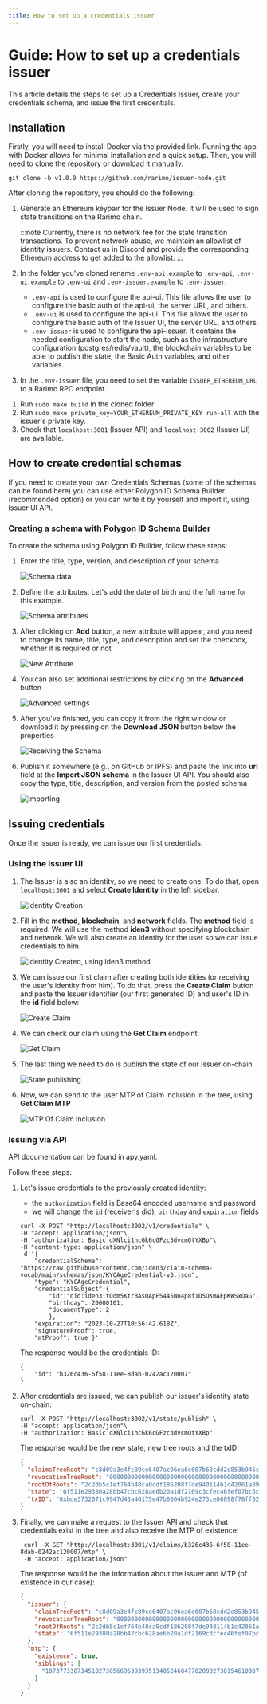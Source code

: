 ```yaml
---
title: How to set up a credentials issuer
---
```


# Guide: How to set up a credentials issuer

This article details the steps to set up a Credentials Issuer, create your credentials schema, and issue the first credentials.

## Installation

Firstly, you will need to install <OutLink href="https://www.docker.com/">Docker</OutLink> via the provided link.
Running the app with Docker allows for minimal installation and a quick setup.
Then, you will need to clone <OutLink href="https://github.com/rarimo/issuer-node/tree/main">the repository</OutLink> or download it <OutLink href="https://github.com/rarimo/issuer-node/releases/tag/v1.0.0">manually</OutLink>.

<!-- TODO: running with Docker -->

`git clone -b v1.0.0 https://github.com/rarimo/issuer-node.git`

After cloning the repository, you should do the following:

1. Generate an Ethereum keypair for the Issuer Node. It will be used to sign state transitions on the Rarimo chain.

   :::note
   Currently, there is no network fee for the state transition transactions. To prevent network abuse, we maintain an allowlist of identity issuers. Contact us in <OutLink href="https://discordapp.com/invite/rarimoprotocol">Discord</OutLink> and provide the corresponding Ethereum address to get added to the allowlist.
   :::

1. In the folder you've cloned rename `.env-api.example` to `.env-api`, `.env-ui.example` to `.env-ui` and `.env-issuer.example` to `.env-issuer`.
   - `.env-api` is used to configure the api-ui.
     This file allows the user to configure the basic auth of the api-ui, the server URL, and others.
   - `.env-ui` is used to configure the api-ui.
     This file allows the user to configure the basic auth of the Issuer UI, the server URL, and others.
   - `.env-issuer` is used to configure the api-issuer.
     It contains the needed configuration to start the node, such as the infrastructure configuration (postgres/redis/vault), the blockchain variables to be able to publish the state, the Basic Auth variables, and other variables.
1. In the `.env-issuer` file, you need to set the variable `ISSUER_ETHEREUM_URL` to a Rarimo RPC endpoint.
<!-- TODO: provide endpoints -->
1. Run `sudo make build` in the cloned folder
1. Run `sudo make private_key=YOUR_ETHEREUM_PRIVATE_KEY run-all` with the issuer's private key.
1. Check that `localhost:3001` (Issuer API) and `localhost:3002` (Issuer UI) are available.

## How to create credential schemas

If you need to create your own Credentials Schemas (some of the schemas can be found <OutLink href="https://github.com/iden3/claim-schema-vocab/tree/main/schemas">here</OutLink>) you can use either <OutLink href="https://schema-builder.polygonid.me/builder">Polygon ID Schema Builder</OutLink> (recommended option) or you can write it by yourself and import it, using Issuer UI API.

### Creating a schema with Polygon ID Schema Builder

To create the schema using Polygon ID Builder, follow these steps:

1. Enter the title, type, version, and description of your schema
   <p><Image img={require('/img/schema-builder-1.png')} alt="Schema data" /></p>
1. Define the attributes. Let's add the date of birth and the full name for this example.
   <p><Image img={require('/img/schema-builder-2.png')} alt="Schema attributes" /></p>
1. After clicking on **Add** button, a new attribute will appear, and you need to change its name, title, type, and description and set the checkbox, whether it is required or not
   <p><Image img={require('/img/schema-builder-3.png')} alt="New Attribute" /></p>
1. You can also set additional restrictions by clicking on the **Advanced** button
   <p><Image img={require('/img/schema-builder-4.png')} alt="Advanced settings" /></p>
1. After you've finished, you can copy it from the right window or download it by pressing on the **Download JSON** button below the properties
   <p><Image img={require('/img/schema-builder-5.png')} alt="Receiving the Schema" /></p>
1. Publish it somewhere (e.g., on GitHub or IPFS) and paste the link into **url** field at the **Import JSON schema** in the Issuer UI API.
   You should also copy the type, title, description, and version from the posted schema
   <p><Image img={require('/img/schema-builder-6.png')} alt="Importing" /></p>

## Issuing credentials

Once the issuer is ready, we can issue our first credentials.

### Using the issuer UI

1. The Issuer is also an identity, so we need to create one.
   To do that, open `localhost:3001` and select **Create Identity** in the left sidebar.
   <p><Image img={require('/img/issuer-issue-1.png')} alt="Identity Creation" /></p>
1. Fill in the **method**, **blockchain**, and **network** fields.
   The **method** field is required.
   We will use the method **iden3** without specifying blockchain and network.
   We will also create an identity for the user so we can issue credentials to him.
   <p><Image img={require('/img/issuer-issue-2.png')} alt="Identity Created, using iden3 method" /></p>
1. We can issue our first claim after creating both identities (or receiving the user's identity from him).
   To do that, press the **Create Claim** button and paste the Issuer identifier (our first generated ID) and user's ID in the **id** field below:
   <p><Image img={require('/img/issuer-issue-3.png')} alt="Create Claim" /></p>
1. We can check our claim using the **Get Claim** endpoint:
   <p><Image img={require('/img/issuer-issue-4.png')} alt="Get Claim" /></p>
1. The last thing we need to do is publish the state of our issuer on-chain
   <p><Image img={require('/img/issuer-issue-5.png')} alt="State publishing" /></p>
1. Now, we can send to the user MTP of Claim inclusion in the tree, using **Get Claim MTP**
   <p><Image img={require('/img/issuer-issue-6.png')} alt="MTP Of Claim Inclusion" /></p>

### Issuing via API

API documentation can be found in <OutLink href="https://github.com/rarimo/issuer-node/blob/main/api/api.yaml">apy.yaml</OutLink>.

Follow these steps:

1. Let's issue credentials to the previously created identity:
   - the `authorization` field is Base64 encoded username and password
   - we will change the `id` (receiver's did), `birthday` and `expiration` fields
   ```
   curl -X POST "http://localhost:3002/v1/credentials" \
   -H "accept: application/json"\
   -H "authorization: Basic dXNlci1hcGk6cGFzc3dvcmQtYXBp"\
   -H "content-type: application/json" \
   -d '{
       "credentialSchema": "https://raw.githubusercontent.com/iden3/claim-schema-vocab/main/schemas/json/KYCAgeCredential-v3.json",
       "type": "KYCAgeCredential",
       "credentialSubject":{
           "id":"did:iden3:tQdm5KtrBAsQApF5445Wo4p8f1D5QKmAEpKWSxQaG",
           "birthday": 20000101,
           "documentType": 2
           },
       "expiration": "2023-10-27T10:56:42.618Z",
       "signatureProof": true,
       "mtProof": true }'
   ```
   The response would be the credentials ID:
   ```
   {
       "id": "b326c436-6f58-11ee-8dab-0242ac120007"
   }
   ```
1. After credentials are issued, we can publish our issuer's identity state on-chain:
   ```
   curl -X POST "http://localhost:3002/v1/state/publish" \
   -H "accept: application/json"\
   -H "authorization: Basic dXNlci1hcGk6cGFzc3dvcmQtYXBp"
   ```
   The response would be the new state, new tree roots and the txID:
   ```json
   {
     "claimsTreeRoot": "c8d09a3e4fc89ce6407ac96ea6e007b68cdd2e853b945c5f9baf70af3faf0510",
     "revocationTreeRoot": "0000000000000000000000000000000000000000000000000000000000000000",
     "rootOfRoots": "2c2db5c1ef764b48ca0cdf186208f7de940114b1c42061a89d3851beeb956c28",
     "state": "6f511e29380a28bb47cbc628ae6b20a1df2169c3cfec46fef07bc5c7ab3e6819",
     "txID": "0xbde3732071c9947d43a46175e47b6604b924e273ce86898f76ff621b6e48691b"
   }
   ```
1. Finally, we can make a request to the Issuer API and check that credentials exist in the tree and also receive the MTP of existence:

   ```
    curl -X GET "http://localhost:3001/v1/claims/b326c436-6f58-11ee-8dab-0242ac120007/mtp" \
    -H "accept: application/json"
   ```

   The response would be the information about the issuer and MTP (of existence in our case):

   ```json
   {
     "issuer": {
       "claimTreeRoot": "c8d09a3e4fc89ce6407ac96ea6e007b68cdd2e853b945c5f9baf70af3faf0510",
       "revocationTreeRoot": "0000000000000000000000000000000000000000000000000000000000000000",
       "rootOfRoots": "2c2db5c1ef764b48ca0cdf186208f7de940114b1c42061a89d3851beeb956c28",
       "state": "6f511e29380a28bb47cbc628ae6b20a1df2169c3cfec46fef07bc5c7ab3e6819"
     },
     "mtp": {
       "existence": true,
       "siblings": [
         "10737733873451827385669539393513485246847702080273815461038732999844382514192"
       ]
     }
   }
   ```
